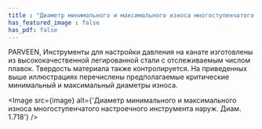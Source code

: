 ```yaml
---
title : "Диаметр минимального и максимального износа многоступенчатого настроечного инструмента наруж. Диам. 1.718"
has_featured_image : false
has_pdf: false
---
```


PARVEEN, Инструменты для настройки давления на канате изготовлены из высококачественной легированной стали с отслеживаемым числом плавок. Твердость материала также контролируется.
На приведенных выше иллюстрациях перечислены предполагаемые критические минимальный и максимальный диаметры износа.


<Image src={image} alt={'Диаметр минимального и максимального износа многоступенчатого настроечного инструмента наруж. Диам. 1.718'} />